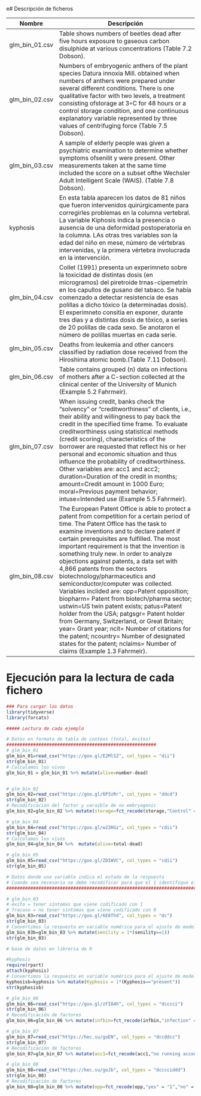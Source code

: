 e# Descripción de ficheros

Nombre             | Descripción
-------------------|------------------------------------------------------------
glm_bin_01.csv       |   Table shows numbers of beetles dead after five hours exposure to gaseous carbon disulphide at various concentrations (Table 7.2 Dobson).
glm_bin_02.csv       |   Numbers of embryogenic anthers of the plant species Datura innoxia Mill. obtained when numbers of anthers were prepared under several different conditions. There is one qualitative factor with two levels, a treatment consisting ofstorage at 3◦C for 48 hours or a control storage condition, and one continuous explanatory variable represented by three values of centrifuging force (Table 7.5 Dobson).
glm_bin_03.csv       |   A sample of elderly people was given a psychiatric examination to determine whether symptoms ofsenilit y were present. Other measurements taken at the same time included the score on a subset ofthe Wechsler Adult Intelligent Scale (WAIS). (Table 7.8 Dobson).
kyphosis       |En esta tabla aparecen los datos de 81 niños que fueron intervenidos quirúrgicamente para corregirles problemas en la columna vertebral. La variable Kiphosis indica la presencia o ausencia de una deformidad postoperatoria en la columna. LAs otras tres variables son la edad del niño en mese, número de vértebras intervenidas, y la primera vértebra involucrada en la intervención.
glm_bin_04.csv       |Collet (1991) presenta un experimneto sobre la toxicidad de distintas dosis (en microgramos) del piretroide trnas-cipemetrín en los capullos de gusano del tabaco. Se había comenzado a detectar resistencia de esas polillas a dicho tóxico (a determinadas dosis). El experimneto consitía en exponer, durante tres dias y a distintas dosis de tóxico, a series de 20 polillas de cada sexo. Se anotaron el número de polillas muertas en cada serie.
glm_bin_05.csv       |Deaths from leukemia and other cancers classified by radiation dose received from the Hiroshima atomic bomb.(Table 7.11 Dobson).
glm_bin_06.csv       |Table contains grouped (n) data on infections of mothers after a C-section collected at the clinical center of the University of Munich (Example 5.2 Fahrmeir).
glm_bin_07.csv       |When issuing credit, banks check the “solvency” or “creditworthiness” of clients, i.e., their ability and willingness to pay back the credit in the specified time frame. To evaluate creditworthiness using statistical methods (credit scoring), characteristics of the borrower are requested that reflect his or her personal and economic situation and thus influence the probability of creditworthiness. Other variables are: acc1 and acc2; duration=Duration of the credit in months; amount=Credit amount in 1000 Euro; moral=Previous payment behavior; intuse=Intended use  (Example 5.5 Fahrmeir).
glm_bin_08.csv       | The European Patent Office is able to protect a patent from competition for a certain period of time. The Patent Office has the task to examine inventions and to declare patent if certain prerequisites are fulfilled. The most important requirement is that the invention is something truly new. In order to analyze objections against patents, a data set with 4,866 patents from the sectors biotechnology/pharmaceutics and semiconductor/computer was collected. Variables inclided are: opp=Patent opposition; biopharm= Patent from biotech/pharma sector; ustwin=US twin patent exists; patus=Patent holder from the USA; patgsgr= Patent holder from Germany, Switzerland, or Great Britain; year= Grant year; ncit= Number of citations for the patent; ncountry= Number of designated states for the patent; nclaims= Number of claims  (Example 1.3 Fahrmeir).

# Ejecución para la lectura de cada fichero



```r
### Para cargar los datos
library(tidyverse)
library(forcats)

##### Lectura de cada ejemplo

# Datos en formato de tabla de conteos (total, éxitos)
########################################################
# glm_bin_01
glm_bin_01=read_csv("https://goo.gl/E2MlSZ", col_types = "dii")
str(glm_bin_01)
# Calculamos los vivos
glm_bin_01 = glm_bin_01 %>% mutate(alive=number-dead)


# glm_bin_02
glm_bin_02=read_csv("https://goo.gl/6P3zRr", col_types = "ddcd")
str(glm_bin_02)
# Recodificación del factor y varaible de no embryogenic
glm_bin_02=glm_bin_02 %>% mutate(storage=fct_recode(storage,"Control" = "1","treatment" = "2")) %>% mutate(nembrig=total-embryogenic)

# glm_bin_04
glm_bin_04=read_csv("https://goo.gl/w23RGz", col_types = "cdii")
str(glm_bin_04)
# Calculamos los vivos
glm_bin_04=glm_bin_04 %>%  mutate(alive=total-dead)

# glm_bin_05
glm_bin_05=read_csv("https://goo.gl/ZDIWVC", col_types = "cdii")
str(glm_bin_05)

# Datos donde una variable indica el estado de la respuesta
# Cuando sea necesario se debe recodificar para que el 1 identifique el "éxito" y 0 el "fracaso"
##################################################################################################

# glm_bin_03
# éxito = tener síntomas que viene codificado con 1
# fracaso = no tener síntomas que viene codificado con 0
glm_bin_03=read_csv("https://goo.gl/6E8fhd", col_types = "dc")
str(glm_bin_03)
# Convertimos la respuesta en variable numérica para el ajuste de modelos
glm_bin_03b=glm_bin_03 %>% mutate(senility = 1*(senility==1))
str(glm_bin_03)

# base de datos en libreria de R 

#kyphosis
require(rpart)
attach(kyphosis)
# Convertimos la respuesta en variable numérica para el ajuste de modelos
kyphosisb=kyphosis %>% mutate(Kyphosis = 1*(Kyphosis=="present"))
str(kyphosisb)

# glm_bin_06
glm_bin_06=read_csv("https://goo.gl/zFI84h", col_types = "dcccci")
str(glm_bin_06)
# Recodificación de factores 
glm_bin_06=glm_bin_06 %>% mutate(infbin=fct_recode(infbin,"infection" = "1","no infection" = "0"),NPLAN=fct_recode(NPLAN,"no planned" = "1","planned" = "0"),RISK=fct_recode(RISK,"risk factors existed" = "1","no risk factors" = "0"),ANTIB=fct_recode(ANTIB,"antibiotics" = "1","no antibiotics" = "0")) 

# glm_bin_07
glm_bin_07=read_csv("https://hec.su/goEN", col_types = "dccddcc")
str(glm_bin_07)
# Recodificación de factores 
glm_bin_07=glm_bin_07 %>% mutate(acc1=fct_recode(acc1,"no running account" = "1","good or bad running account" = "0"),acc2=fct_recode(acc2,"good running account" = "1","no or bad running account" = "0"),moral=fct_recode(moral,"good" = "1","bad" = "0"),intuse=fct_recode(intuse,"private" = "1","business" = "0")) 

# glm_bin_08
glm_bin_08=read_csv("https://hec.su/goJb", col_types = "dcccciddd")
str(glm_bin_08)
# Recodificación de factores 
glm_bin_08=glm_bin_08 %>% mutate(opp=fct_recode(opp,"yes" = "1","no" = "0"),biopharm=fct_recode(biopharm,"yes" = "1","no" ="0"),ustwin=fct_recode(ustwin,"yes" = "1","no" = "0"),patus=fct_recode(patus,"yes" = "1","no" = "0"),patgsgr=fct_recode(patgsgr,"yes" = "1","no" = "0")) 
```

